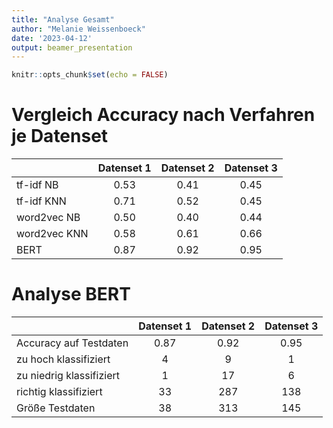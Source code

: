 ---
title: "Analyse Gesamt"
author: "Melanie Weissenboeck"
date: '2023-04-12'
output: beamer_presentation
---

```{r setup, include=FALSE}
knitr::opts_chunk$set(echo = FALSE)
```


# Vergleich Accuracy nach Verfahren je Datenset


|             | Datenset 1    | Datenset 2    | Datenset 3 |
|:------------|:-------------:|:-------------:|:----------:|
| tf-idf NB   | 0.53          | 0.41          | 0.45       |
| tf-idf KNN  | 0.71          | 0.52          | 0.45       |
| word2vec NB | 0.50          | 0.40          | 0.44       |
| word2vec KNN| 0.58          | 0.61          | 0.66       |
| BERT        | 0.87          | 0.92          | 0.95       |


# Analyse BERT


|                         | Datenset 1    | Datenset 2    | Datenset 3 |
|:------------------------|:-------------:|:-------------:|:----------:|
| Accuracy auf Testdaten  | 0.87          | 0.92          | 0.95       |
| zu hoch klassifiziert   | 4             | 9             | 1          |
| zu niedrig klassifiziert| 1             | 17            | 6          |
| richtig klassifiziert   | 33            | 287           | 138        |
| Größe Testdaten         | 38            | 313           | 145        |


